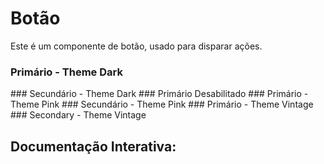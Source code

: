 

<Meta of={Story} />

# Botão

Este é um componente de botão, usado para disparar ações.

### Primário - Theme Dark
<Canvas of={Story.PrimaryDark} />
### Secundário - Theme Dark
<Canvas of={Story.SecondaryDark} />
### Primário Desabilitado
<Canvas of={Story.DisabledPrimaryDark} />
### Primário - Theme Pink
<Canvas of={Story.PrimaryPink} />
### Secundário - Theme Pink
<Canvas of={Story.SecondaryPink} />
### Primário - Theme Vintage
<Canvas of={Story.PrimaryVintage} />
### Secondary - Theme Vintage
<Canvas of={Story.SecondaryVintage} />

## Documentação Interativa:
<Primary />
<Controls />